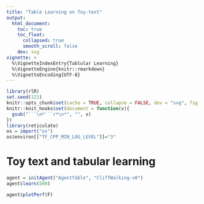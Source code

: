 ```yaml
---
title: "Table Learning on Toy-text"
output:
  html_document:
    toc: true
    toc_float:
      collapsed: true
      smooth_scroll: false
    dev: svg
vignette: >
  %\VignetteIndexEntry{Tablular Learning}
  %\VignetteEngine{knitr::rmarkdown}
  %\VignetteEncoding{UTF-8}
---
```


```r
library(rlR)
set.seed(123)
knitr::opts_chunk$set(cache = TRUE, collapse = FALSE, dev = "svg", fig.height = 3.5)
knitr::knit_hooks$set(document = function(x){
  gsub("```\n*```r*\n*", "", x)
})
library(reticulate)
os = import("os")
os$environ[["TF_CPP_MIN_LOG_LEVEL"]]="3"
```

# Toy text and tabular learning

```r
agent = initAgent("AgentTable", "CliffWalking-v0")
agent$learn(500)
```

```r
agent$plotPerf(F)
```
